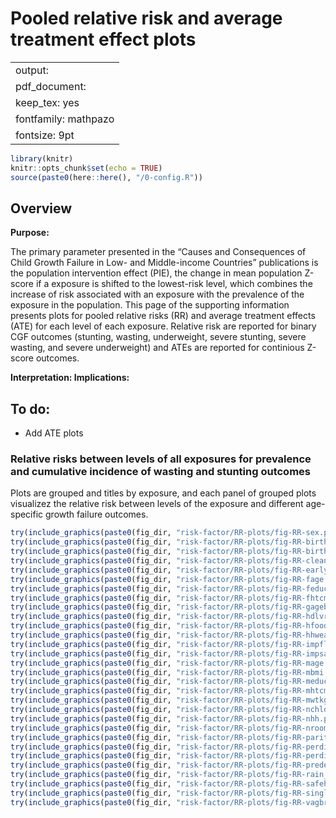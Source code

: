 # Pooled relative risk and average treatment effect plots {#RR}

---
output:
  pdf_document:
    keep_tex: yes
fontfamily: mathpazo
fontsize: 9pt
---

\raggedright


```r
library(knitr)
knitr::opts_chunk$set(echo = TRUE)
source(paste0(here::here(), "/0-config.R"))
```


## Overview

__Purpose: __

The primary parameter presented in the "Causes and Consequences of Child Growth Failure in Low- and Middle-income Countries" publications is the population intervention effect (PIE), the change in mean population Z-score if a exposure is shifted to the lowest-risk level, which combines the increase of risk associated with an exposure with the prevalence of the exposure in the population. This page of the supporting information presents plots for pooled relative risks (RR) and average treatment effects (ATE) for each level of each exposure. Relative risk are reported for binary CGF outcomes (stunting, wasting, underweight, severe stunting, severe wasting, and severe underweight) and ATEs are reported for continious Z-score outcomes.

__Interpretation: __
__Implications: __


## To do:

- Add ATE plots


### Relative risks between levels of all exposures for prevalence and cumulative incidence of wasting and stunting outcomes

Plots are grouped and titles by exposure, and each panel of grouped plots visualizez the relative risk between levels of the exposure and different age-specific growth failure outcomes. 

```r
try(include_graphics(paste0(fig_dir, "risk-factor/RR-plots/fig-RR-sex.png")))
try(include_graphics(paste0(fig_dir, "risk-factor/RR-plots/fig-RR-birthlen.png")))
try(include_graphics(paste0(fig_dir, "risk-factor/RR-plots/fig-RR-birthwt.png")))
try(include_graphics(paste0(fig_dir, "risk-factor/RR-plots/fig-RR-cleanck.png")))
try(include_graphics(paste0(fig_dir, "risk-factor/RR-plots/fig-RR-earlybf.png")))
try(include_graphics(paste0(fig_dir, "risk-factor/RR-plots/fig-RR-fage.png")))
try(include_graphics(paste0(fig_dir, "risk-factor/RR-plots/fig-RR-feducyrs.png")))
try(include_graphics(paste0(fig_dir, "risk-factor/RR-plots/fig-RR-fhtcm.png")))
try(include_graphics(paste0(fig_dir, "risk-factor/RR-plots/fig-RR-gagebrth.png")))
try(include_graphics(paste0(fig_dir, "risk-factor/RR-plots/fig-RR-hdlvry.png")))
try(include_graphics(paste0(fig_dir, "risk-factor/RR-plots/fig-RR-hfoodsec.png")))
try(include_graphics(paste0(fig_dir, "risk-factor/RR-plots/fig-RR-hhwealth_quart.png")))
try(include_graphics(paste0(fig_dir, "risk-factor/RR-plots/fig-RR-impfloor.png")))
try(include_graphics(paste0(fig_dir, "risk-factor/RR-plots/fig-RR-impsan.png")))
try(include_graphics(paste0(fig_dir, "risk-factor/RR-plots/fig-RR-mage.png")))
try(include_graphics(paste0(fig_dir, "risk-factor/RR-plots/fig-RR-mbmi.png")))
try(include_graphics(paste0(fig_dir, "risk-factor/RR-plots/fig-RR-meducyrs.png")))
try(include_graphics(paste0(fig_dir, "risk-factor/RR-plots/fig-RR-mhtcm.png")))
try(include_graphics(paste0(fig_dir, "risk-factor/RR-plots/fig-RR-mwtkg.png")))
try(include_graphics(paste0(fig_dir, "risk-factor/RR-plots/fig-RR-nchldlt5.png")))
try(include_graphics(paste0(fig_dir, "risk-factor/RR-plots/fig-RR-nhh.png")))
try(include_graphics(paste0(fig_dir, "risk-factor/RR-plots/fig-RR-nrooms.png")))
try(include_graphics(paste0(fig_dir, "risk-factor/RR-plots/fig-RR-parity.png")))
try(include_graphics(paste0(fig_dir, "risk-factor/RR-plots/fig-RR-perdiar6.png")))
try(include_graphics(paste0(fig_dir, "risk-factor/RR-plots/fig-RR-perdiar24.png")))
try(include_graphics(paste0(fig_dir, "risk-factor/RR-plots/fig-RR-predexfd6.png")))
try(include_graphics(paste0(fig_dir, "risk-factor/RR-plots/fig-RR-rain_quartile.png")))
try(include_graphics(paste0(fig_dir, "risk-factor/RR-plots/fig-RR-safeh20.png")))
try(include_graphics(paste0(fig_dir, "risk-factor/RR-plots/fig-RR-single.png")))
try(include_graphics(paste0(fig_dir, "risk-factor/RR-plots/fig-RR-vagbrth.png")))
```
